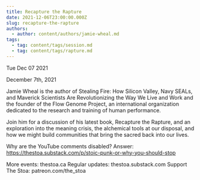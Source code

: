 ```yaml
---
title: Recapture the Rapture
date: 2021-12-06T23:00:00.000Z
slug: recapture-the-rapture
authors:
  - author: content/authors/jamie-wheal.md
tags:
  - tag: content/tags/session.md
  - tag: content/tags/rapture.md
---
```






Tue Dec 07 2021

December 7th, 2021

Jamie Wheal is the author of Stealing Fire: How Silicon Valley, Navy SEALs, and Maverick Scientists Are Revolutionizing the Way We Live and Work and the founder of the Flow Genome Project, an international organization dedicated to the research and training of human performance.

Join him for a discussion of his latest book, Recapture the Rapture, and an exploration into the meaning crisis, the alchemical tools at our disposal, and how we might build communities that bring the sacred back into our lives.

Why are the YouTube comments disabled? Answer: https://thestoa.substack.com/p/stoic-punk-or-why-you-should-stop

More events: thestoa.ca
Regular updates: thestoa.substack.com
Support The Stoa: patreon.com/the_stoa


